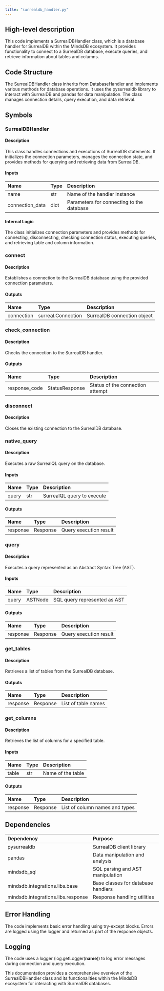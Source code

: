 ```yaml
---
title: "surrealdb_handler.py"
---
```


## High-level description
This code implements a SurrealDBHandler class, which is a database handler for SurrealDB within the MindsDB ecosystem. It provides functionality to connect to a SurrealDB database, execute queries, and retrieve information about tables and columns.

## Code Structure
The SurrealDBHandler class inherits from DatabaseHandler and implements various methods for database operations. It uses the pysurrealdb library to interact with SurrealDB and pandas for data manipulation. The class manages connection details, query execution, and data retrieval.

## Symbols

### SurrealDBHandler
#### Description
This class handles connections and executions of SurrealDB statements. It initializes the connection parameters, manages the connection state, and provides methods for querying and retrieving data from SurrealDB.

#### Inputs
| Name | Type | Description |
|:-----|:-----|:------------|
| name | str | Name of the handler instance |
| connection_data | dict | Parameters for connecting to the database |

#### Internal Logic
The class initializes connection parameters and provides methods for connecting, disconnecting, checking connection status, executing queries, and retrieving table and column information.

### connect
#### Description
Establishes a connection to the SurrealDB database using the provided connection parameters.

#### Outputs
| Name | Type | Description |
|:-----|:-----|:------------|
| connection | surreal.Connection | SurrealDB connection object |

### check_connection
#### Description
Checks the connection to the SurrealDB handler.

#### Outputs
| Name | Type | Description |
|:-----|:-----|:------------|
| response_code | StatusResponse | Status of the connection attempt |

### disconnect
#### Description
Closes the existing connection to the SurrealDB database.

### native_query
#### Description
Executes a raw SurrealQL query on the database.

#### Inputs
| Name | Type | Description |
|:-----|:-----|:------------|
| query | str | SurrealQL query to execute |

#### Outputs
| Name | Type | Description |
|:-----|:-----|:------------|
| response | Response | Query execution result |

### query
#### Description
Executes a query represented as an Abstract Syntax Tree (AST).

#### Inputs
| Name | Type | Description |
|:-----|:-----|:------------|
| query | ASTNode | SQL query represented as AST |

#### Outputs
| Name | Type | Description |
|:-----|:-----|:------------|
| response | Response | Query execution result |

### get_tables
#### Description
Retrieves a list of tables from the SurrealDB database.

#### Outputs
| Name | Type | Description |
|:-----|:-----|:------------|
| response | Response | List of table names |

### get_columns
#### Description
Retrieves the list of columns for a specified table.

#### Inputs
| Name | Type | Description |
|:-----|:-----|:------------|
| table | str | Name of the table |

#### Outputs
| Name | Type | Description |
|:-----|:-----|:------------|
| response | Response | List of column names and types |

## Dependencies
| Dependency | Purpose |
|:-----------|:--------|
| pysurrealdb | SurrealDB client library |
| pandas | Data manipulation and analysis |
| mindsdb_sql | SQL parsing and AST manipulation |
| mindsdb.integrations.libs.base | Base classes for database handlers |
| mindsdb.integrations.libs.response | Response handling utilities |

## Error Handling
The code implements basic error handling using try-except blocks. Errors are logged using the logger and returned as part of the response objects.

## Logging
The code uses a logger (log.getLogger(__name__)) to log error messages during connection and query execution.

This documentation provides a comprehensive overview of the SurrealDBHandler class and its functionalities within the MindsDB ecosystem for interacting with SurrealDB databases.